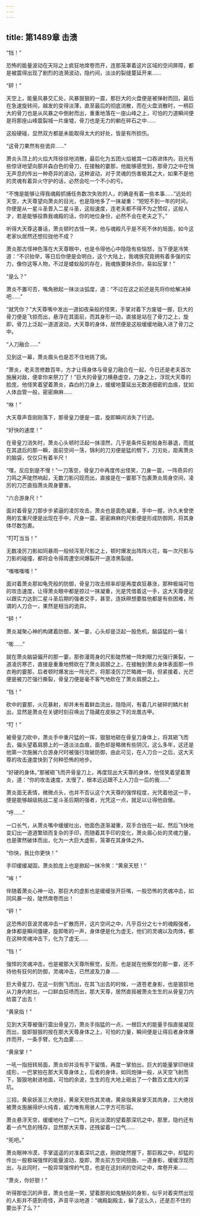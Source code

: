 ```yaml
---
---
---
```

title: 第1489章 击溃
---



“铛！”

恐怖的能量波动在天际之上疯狂地席卷而开，连那笼罩着这片区域的空间屏障，都是被震得出现了剧烈的涟漪波动，隐约间，淡淡的裂缝蔓延开来……

“砰！”

天空上，能量风暴交汇处，风暴狠狠的一震，那巨大的火盘便是被弹射而回，最后在急速旋转间，越发的变得淡薄，直至最后的彻底消散，而在火盘消散时，一柄巨大的骨刀也是从风暴之中倒射而出，重重地落在一座山峰之上，可怕的力道瞬间便是将那座山峰震裂城一片废墟，骨刀也是无力的躺在碎石之中……

这般硬碰，显然双方都是未能取得太大的好处，皆是有所损伤。

“这骨刀果然有些诡异……”

萧炎头顶上的火焰大阵徐徐地消散，最后化为五团火焰被其一口吞进体内，目光有些惊讶地望向那并森白色的骨刀，在接触的霎那，他能够感觉到，那骨刀之中在悄无声息的传出一种奇异的波动，这种波动，对于灵魂的伤害极其之大，如果不是他的灵魂有着异火守护的话，必然会吃一个不小的亏。

“不愧是能够让得我魂殿抓捕任务数次失败的人，的确是有着一些本事……”远处的天空，大天尊望向萧炎的目光，也是隐地多了一抹凝重：“短短不到一年的时间，你便是从一星斗圣晋入二星斗圣，这般速度，连老夫都不得不为之赞叹，这般人才，若是能够投靠我魂殿的话，你的地位身份，必然不会在老夫之下。”

听得大天尊这番话，萧炎顿时古怪一笑，他与魂殿凡乎是不死不休的局面，如今这老家伙居然还想拉拢他不成？

萧炎那古怪神色落在大天尊眼中，也是令得他心中隐隐有些恼怒，当下便是冷笑道：“不识抬举，等日后你便是会明白，这个大陆上，我魂族究竟拥有着多强的实力，像你这等人物，不过是蝼蚁般的存在，我魂族要抹杀你，易如反掌！”

“是么？”

萧炎不置可否，嘴角掀起一抹淡淡弧度，道：“不过在这之前还是先将你给解决掉吧……”

“就凭你？”大天尊嘴中发出一道如夜枭般的怪笑，手掌对着下方废墟一握，巨大的骨刀便是飞掠而出，悬浮在其面前，而其身形一动，直接是站在了骨刀之上，旋即，骨刀上泛起一道道波动，大天尊的身体，居然便是这般缓缓地融入进了骨刀之中。

“人刀融合……”

见到这一幕，萧炎眉头也是忍不住地挑了挑。

“萧炎，老夫苦修数百年，方才让得身体与骨皇刀融合在一起，今日还是老夫首次施展对敌，便拿你来祭刀了！”巨大的骨皇刀横悬虚空，刀身之上，浮现大天尊的脸庞，他怪笑着望着萧炎，森白的刀身上，缓缓地蔓延出无数道细密的血痕，犹如人体血管一般，密密麻麻……

“咻！”

大天尊声音刚刚落下，那骨皇刀便是一震，旋即瞬间消失了行迹。

“好快的速度！”

在骨皇刀消失时，萧炎心头顿时泛起一抹凛然，几乎是条件反射般身形暴退，而就在其退后的那一瞬，面前空间一荡，锦利的刀刃便是猛的劈下，刀刃处，距离萧炎的脑袋，仅仅只有着半尺！

“嘿，反应到是不慢！”一刀落空，骨皇刀中再度传出怪笑，刀身一震，一阵奇异的刀鸣之声陡然响起，无数刀影闪现而出，直接是在一霎那下包裹萧炎周身空间，凌厉的刀芒直指萧炎周身要害。

“六合游身尺！”

面对着骨皇刀那步步紧逼的凌厉攻击，萧炎也是面色凝重，手中一握，许久未曾使用的玄重尺便是出现在手中，尺身一震，密密麻麻的尺影便是形成防御网，将其身体尽数包裹。

“叮叮当当！”

无数凌厉刀影如同暴雨一般倾泻至尺影之上，顿时爆发出阵阵火花，每一次尺影与刀影的碰撞，都将会令得周遭空间爆裂开一道漆黑裂缝。

“嗤嗤嗤嗤！”

面对着萧炎那如龟壳般的防御，骨皇刀攻击频率却是再度疯狂暴涨，那种极端可怕的攻击速度，让得萧炎眼中都是掠过一抹凝重，光是凭借着这一手，这大天尊便足以跟实力达到二星斗圣后期的强者交手，甚至，连妖暝想要胜他都是有些困难，所谓的人刀合一，果然是相当的诡异。

“砰！”

萧炎凝聚心神的构建着防御，某一霎，心头却是泛起一股危机，脑袋猛的一偏！

“嘭……”

就在萧炎脑袋偏开的那一霎，那弥漫周身的尺影陡然被一阵刺眼刀光强行撕裂，一道凌厉寒芒，直接是重重地劈砍在了萧炎肩膀之上，在接触到萧炎身体表面那一件衣袍的霎那，后者顿时爆发出一阵光芒，将那凌厉刀芒略微一阻，但紧接着，光芒便是被刀芒强行撕裂，骨皇刀便是毫不客气地砍在了萧炎肩膀之上。

“铛！”

砍中的霎那，火花暴射，却并未有着鲜血流出，隐隐间，有着几片破碎的鳞片射出，显然是萧炎在关键时刻召唤出了隐藏在皮肤之下的龙凰古甲。

“叮！”

被骨皇刀砍中，萧炎手中重尺猛的一挥，狠狠地砸在骨皇刀身体上，将其砸飞而去，偏头望着肩膀上的一道淡淡血痕，面色却是略微有些阴沉，这么多年，这还是他第一次施展六合游身尺时被强行攻破防御，由此可见，在人刀合一之后，这大天尊的攻击速度快到了何种恐怖的地步。

“好硬的身体。”那被砸飞而开骨皇刀上，再度现出大天尊的身体，他怪笑着望着萧炎，道：“你的攻击速度，太慢了，根本远远跟不上人刀合一后的我……”

萧炎面无表情，微微点头，也并不否认这个大天尊的强悍程度，光凭着他这一手，便是能够越级挑战二星斗圣后期的强者，光凭这一点，就足以让得他自傲。

“呼……”

一口长气，从萧炎嘴中缓缓吐出，他面色逐渐凝重，双手合拢在一起，然后飞快地变幻出一道道繁琐而复杂的手印，而随着其手印的变化，萧炎眉心处的灵魂力量，也是骤然破体而出，化为一大巨大虚影，笼罩在其身体之外。

“你快，我比你更快！”

手印缓缓凝固，萧炎脸庞上也是掀起一抹冷笑：“黄泉天怒！”

“哞！”

伴随着萧炎心神一动，那巨大的虚影也是缓缓张开巨嘴，一股恐怖的灵魂冲击，如同风暴一般，陡然席卷而出！

“砰！”

这恐怖的音波灵魂冲击一扩散而开，这片空间之中，凡乎百分之七十的魂殿强者，身体都是瞬间僵硬，旋即嘭的一声，身体便是化为虚无，他们的灵魂以及肉体，都在这种灵魂冲击下，化为了虚无……

“铛！”

强悍的灵魂冲击，也是被那大天尊所察觉，反而，也是就在他察觉的那一霎，还不待他有狂何的防御，灵魂冲击，已然波及刀身……

巨大骨星刀，在这一刻倒飞而出，在其飞出去的时候，一道苍老身影，也是狼狈地从刀身内射出，一口鲜血狂喷而出，那大天尊，居然直摇被萧炎生生的从骨皇刀内给震了出去！

“黄泉指！”

见到大天尊被强行震出骨皇刀，萧炎手指猛的一点，一根巨大的能量手指直接凝现而出，旋即狠狠的按在那大天尊身体之上，可怕的力量，瞬间便是让得后者身体爆炸而开，一条手臂，化为血雾……

“黄泉掌！”

一吼一指扭转局面，萧炎却并没有手下留情，再度一掌拍出，巨大的能量掌印继续成形，一巴掌拍在那大天尊身体上，后者的身体，如同炮弹一般，从天空飞射而下，狠狠地射进地面，可怕的余波，生生的在大地上砸出了一个数百丈庞大的深坑。

三招，黄泉妖圣三大绝技，黄泉天怒伤其灵魂，黄泉指黄泉掌灭其肉身，三大绝技被萧炎施展得炉火纯青，威力唯有用骇人二字方可形容。

萧炎悬浮天空，缓缓地吐了一口气，目光淡漠的望着那深坑之中，那里，隐约还有着一点气息的残存，显然那大天尊，还残留着一口气……

“死吧。”

萧炎眼神冷漠，手掌遥遥的对准着深坑之底，刚欲陡然握下，那巨殿之中，却猛的传出一股极端强悍的能量波动，旋即，萧炎前方空间扭曲，一道身影，缓缓浮现而出，与此同时，一股异常强悍的气息，也是在这封闭的空间之中，席卷开来……

“萧炎，你好胆！”

听得那低沉的声音，萧炎也是一笑，望着那宛如鬼魅般的身影，似乎对着突然出现的人影并不感到奇怪，声音平淡地道：“魂殿副殿主，躲了这么久，还是忍不住的要出手了么？”